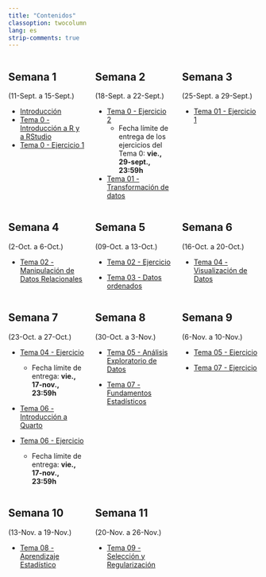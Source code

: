 ```yaml
---
title: "Contenidos"
classoption: twocolumn
lang: es
strip-comments: true
---
```



<!-- **********************************************************************  -->
:::: {.columns}

::: {.column width="33%"}
## Semana 1  
(11-Sept. a 15-Sept.)

  * [Introducción](docs/0Intro.qmd)
  * [Tema 0 - Introducción a R y a RStudio](docs/Tema00.qmd)
  * [Tema 0 - Ejercicio 1](docs/Tema00ej1.qmd)
 

:::


::: {.column width="33%"}

## Semana 2
(18-Sept. a 22-Sept.)

  * [Tema 0 - Ejercicio 2](docs/Tema00ej2.qmd) 
    * Fecha límite de entrega de los ejercicios del Tema 0: **vie., 29-sept., 23:59h**


  * [Tema 01 - Transformación de datos](docs/Tema01.qmd)

:::



::: {.column width="33%"}

## Semana 3
(25-Sept. a 29-Sept.)


  * [Tema 01 - Ejercicio 1](docs/Tema01ej1.qmd)


:::

::::

<!-- **********************************************************************  -->

:::: {.columns}

::: {.column width="33%"}

## Semana 4
(2-Oct. a 6-Oct.)


  * [Tema 02 -  Manipulación de Datos Relacionales](docs/Tema02.qmd)
  

:::


::: {.column width="33%"}


## Semana 5
(09-Oct. a 13-Oct.)

  * [Tema 02 - Ejercicio](docs/Tema02ej.qmd)

  * [Tema 03 - Datos ordenados](docs/Tema03.qmd)


:::


::: {.column width="33%"}

## Semana 6
(16-Oct. a 20-Oct.)

  * [Tema 04 - Visualización de Datos](docs/Tema04.qmd)

:::

::::


<!-- ********************************************************************** -->


:::: {.columns}

::: {.column width="33%"}

## Semana 7
(23-Oct. a 27-Oct.)


  * [Tema 04 - Ejercicio](docs/Tema04ej.qmd)
      * Fecha límite de entrega: **vie., 17-nov., 23:59h**
  
  * [Tema 06 - Introducción a Quarto](docs/Tema06.qmd) 
 
  * [Tema 06 - Ejercicio](docs/Tema06ej.qmd)
      * Fecha límite de entrega: **vie., 17-nov., 23:59h**


:::


::: {.column width="33%"}

## Semana 8
(30-Oct. a 3-Nov.)

 * [Tema 05 - Análisis Exploratorio de Datos](docs/Tema05.qmd)
 
 * [Tema 07 - Fundamentos Estadísticos](docs/Tema07.qmd)

:::


::: {.column width="33%"}

## Semana 9
(6-Nov. a 10-Nov.)

 * [Tema 05 - Ejercicio](docs/Tema05ejWebScrap.qmd)

 * [Tema 07 - Ejercicio](docs/Tema07ej.qmd)



:::

::::

<!-- ********************************************************************** -->

:::: {.columns}

::: {.column width="33%"}

## Semana 10
(13-Nov. a 19-Nov.)

  * [Tema 08 - Aprendizaje Estadístico](docs/Tema08.qmd)


:::


::: {.column width="33%"}


## Semana 11
(20-Nov. a 26-Nov.)

* [Tema 09 - Selección y Regularización](docs/Tema09.qmd)

<!--
  * [Tema 11 - kNN](docs/Tema11.html)
  * [Tema 13 - `tidymodels`](docs/Tema13.html)
-->

:::


::: {.column width="33%"}

<!--

## Semana 12
(28-Nov. a 02-Dic.)

  * [Tema 12 - Métodos basados en árboles](docs/Tema12.html)

  * [Tema 13 - Ejercicio](docs/Tema13_Ejerc.html)

    - Entregar [aquí](https://docs.google.com/forms/d/e/1FAIpQLSeDCAi9CtQvZVOk7DiWeZKevOBDO_4uvWrKTbTR5xEaMrtarg/viewform)
    - Fecha:  dom. 11-Dic. 23:00h  
  
  
-->

:::

::::

<!-- ********************************************************************** -->

<!--
:::: {.columns}

::: {.column width="33%"}

## Semana 13
(05-Dic. a 09-Dic.)

  * [Tema 14 - Otros algoritmos de aprendizaje supervisado](docs/Tema14.html)

  * [Tema 15 - Aprendizaje No Supervisado](docs/Tema15.html)
  
  * [Tema 14 - Ejercicio](docs/Tema14_Ejerc.html)

    - Entregar [aquí](https://docs.google.com/forms/d/e/1FAIpQLSd2Li9iaD6Wy1nHKT25kHcF_mDY2rhqPQP1KVzptn7hxjnW-g/viewform)
    - Fecha:  dom. 18-Dic. 23:00h  
    
  * [Tema 15 - Ejercicio](docs/Tema15_Ejerc.html)

    - Entregar [aquí](https://docs.google.com/forms/d/e/1FAIpQLSdECFv5-MbsUxeYphn_7n1_56o5owqnA9V8ppV0Cga5I7QgTg/viewform)
    - Fecha:  dom. 18-Dic. 23:00h  

:::


::: {.column width="33%"}

## Semana 14
(12-Dic. a 16-Dic.)

  * [Tema 16 - Usando `rtweet` para Análisis de Redes y de Texto](docs/Tema16.html)

  * [Ejemplo de Proyecto](docs/Proyect01.html)

:::


::: {.column width="33%"}

## Semana 15
(19-Dic. a 23-Dic.)


:::

::::

<!--

-->
